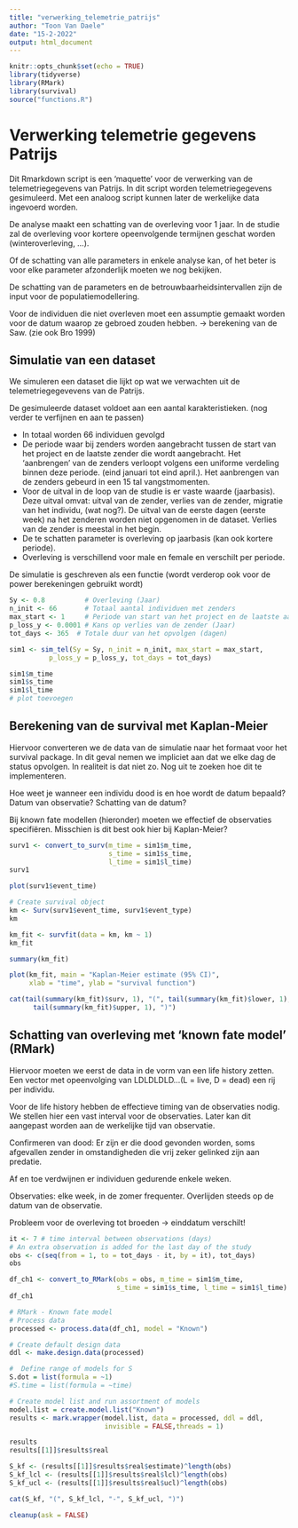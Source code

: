 ```yaml
---
title: "verwerking_telemetrie_patrijs"
author: "Toon Van Daele"
date: "15-2-2022"
output: html_document
---
```


```r
knitr::opts_chunk$set(echo = TRUE)
library(tidyverse)
library(RMark)
library(survival)
source("functions.R")
```

# Verwerking telemetrie gegevens Patrijs

Dit Rmarkdown script is een 'maquette' voor de verwerking van de telemetriegegevens
van Patrijs. In dit script worden telemetriegegevens gesimuleerd. Met een analoog
script kunnen later de werkelijke data ingevoerd worden.

De analyse maakt een schatting van de overleving voor 1 jaar.
In de studie zal de overleving voor kortere opeenvolgende termijnen geschat worden (winteroverleving, ...).

Of de schatting van alle parameters in enkele analyse kan, of het beter is voor elke parameter afzonderlijk moeten we nog bekijken.

De schatting van de parameters en de betrouwbaarheidsintervallen zijn de input
voor de populatiemodellering.

Voor de individuen die niet overleven moet een assumptie gemaakt worden voor de datum waarop ze gebroed zouden hebben. -> berekening van de Saw. (zie ook Bro 1999)

## Simulatie van een dataset

We simuleren een dataset die lijkt op wat we verwachten uit de telemetriegegevevens
van de Patrijs. 

De gesimuleerde dataset voldoet aan een aantal karakteristieken. (nog verder
te verfijnen en aan te passen)

  - In totaal worden 66 individuen gevolgd
  - De periode waar bij zenders worden aangebracht tussen de start 
van het project en de laatste zender die wordt aangebracht. Het 'aanbrengen' van de zenders verloopt volgens een uniforme verdeling binnen deze periode. (eind januari tot eind april.). Het aanbrengen van de zenders gebeurd in een 15 tal vangstmomenten.
  - Voor de uitval in de loop van de studie is er vaste waarde (jaarbasis). Deze
uitval omvat: uitval van de zender, verlies van de zender, migratie van het individu, (wat nog?). De uitval van de eerste dagen (eerste week) na het zenderen worden niet opgenomen in de dataset. Verlies van de zender is meestal in het begin.
  - De te schatten parameter is overleving op jaarbasis (kan ook kortere periode).
  - Overleving is verschillend voor male en female en verschilt per periode.

De simulatie is geschreven als een functie (wordt verderop ook voor de power berekeningen
gebruikt wordt)

```r
Sy <- 0.8          # Overleving (Jaar)
n_init <- 66       # Totaal aantal individuen met zenders
max_start <- 1     # Periode van start van het project en de laatste aangebrachte zender (half januari tot eind april)
p_loss_y <- 0.0001 # Kans op verlies van de zender (Jaar)
tot_days <- 365  # Totale duur van het opvolgen (dagen)
```

```r
sim1 <- sim_tel(Sy = Sy, n_init = n_init, max_start = max_start,
          p_loss_y = p_loss_y, tot_days = tot_days)
```

```r
sim1$m_time
sim1$s_time
sim1$l_time
# plot toevoegen
```

## Berekening van de survival met Kaplan-Meier

Hiervoor converteren we de data van de simulatie naar het formaat voor het 
survival package. In dit geval nemen we impliciet aan dat we elke dag de status
opvolgen. In realiteit is dat niet zo. Nog uit te zoeken hoe dit te implementeren.

Hoe weet je wanneer een individu dood is en hoe wordt de datum bepaald? Datum van 
observatie? Schatting van de datum? 

Bij known fate modellen (hieronder) moeten we effectief de observaties specifiëren.
Misschien is dit best ook hier bij Kaplan-Meier?


```r
surv1 <- convert_to_surv(m_time = sim1$m_time,
                         s_time = sim1$s_time,
                         l_time = sim1$l_time)
surv1
```

```r
plot(surv1$event_time)
```

```r
# Create survival object
km <- Surv(surv1$event_time, surv1$event_type)
km
```

```r
km_fit <- survfit(data = km, km ~ 1)
km_fit

summary(km_fit)
```

```r
plot(km_fit, main = "Kaplan-Meier estimate (95% CI)",
     xlab = "time", ylab = "survival function")
```

```r
cat(tail(summary(km_fit)$surv, 1), "(", tail(summary(km_fit)$lower, 1), "-", 
      tail(summary(km_fit)$upper, 1), ")")
```

## Schatting van overleving met 'known fate model' (RMark)

Hiervoor moeten we eerst de data in de vorm van een life history zetten.
Een vector met opeenvolging van LDLDLDLD...(L = live, D = dead) een rij per individu.

Voor de life history hebben de effectieve timing van de observaties nodig.
We stellen hier een vast interval voor de observaties. Later kan dit aangepast
worden aan de werkelijke tijd van observatie.

Confirmeren van dood: Er zijn er die dood gevonden worden, soms afgevallen zender in omstandigheden die vrij zeker gelinked zijn aan predatie.

Af en toe verdwijnen er individuen gedurende enkele weken.

Observaties: elke week, in de zomer frequenter. Overlijden steeds op de datum van de observatie.

Probleem voor de overleving tot broeden -> einddatum verschilt!

```r
it <- 7 # time interval between observations (days)
# An extra observation is added for the last day of the study
obs <- c(seq(from = 1, to = tot_days - it, by = it), tot_days)
obs
```

```r
df_ch1 <- convert_to_RMark(obs = obs, m_time = sim1$m_time,
                           s_time = sim1$s_time, l_time = sim1$l_time)
df_ch1
```


```r
# RMark - Known fate model
# Process data
processed <- process.data(df_ch1, model = "Known")

# Create default design data
ddl <- make.design.data(processed)

#  Define range of models for S
S.dot = list(formula = ~1)
#S.time = list(formula = ~time)

# Create model list and run assortment of models
model.list = create.model.list("Known")
results <- mark.wrapper(model.list, data = processed, ddl = ddl,
                        invisible = FALSE,threads = 1)

results
results[[1]]$results$real

S_kf <- (results[[1]]$results$real$estimate)^length(obs)
S_kf_lcl <- (results[[1]]$results$real$lcl)^length(obs)
S_kf_ucl <- (results[[1]]$results$real$ucl)^length(obs)
```

```r
cat(S_kf, "(", S_kf_lcl, "-", S_kf_ucl, ")")
```
```r
cleanup(ask = FALSE)
```


